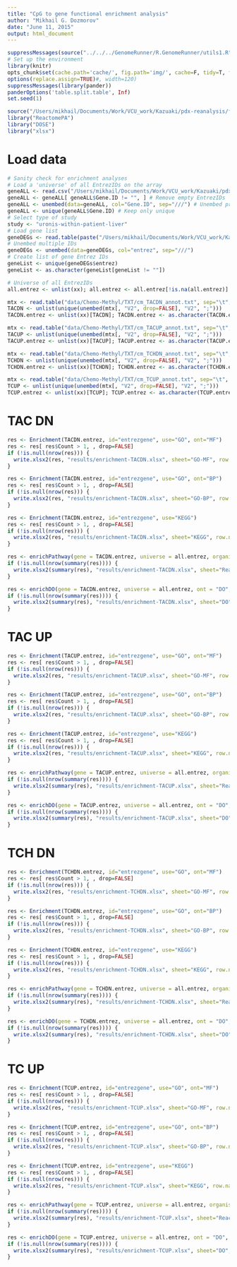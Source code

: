 ```yaml
---
title: "CpG to gene functional enrichment analysis"
author: "Mikhail G. Dozmorov"
date: "June 11, 2015"
output: html_document
---
```


```r
suppressMessages(source("../../../GenomeRunner/R.GenomeRunner/utils1.R"))
# Set up the environment
library(knitr) 
opts_chunk$set(cache.path='cache/', fig.path='img/', cache=F, tidy=T, fig.keep='high', echo=F, dpi=100, warnings=F, message=F, comment=NA, warning=F) #out.width=700, 
options(replace.assign=TRUE)#, width=120)
suppressMessages(library(pander))
panderOptions('table.split.table', Inf)
set.seed(1)
```

```r
source("/Users/mikhail/Documents/Work/VCU_work/Kazuaki/pdx-reanalysis/functions/gene_enrichment.r")
library("ReactomePA")
library("DOSE")
library("xlsx")
```

Load data
===

```r
# Sanity check for enrichment analyses
# Load a 'universe' of all EntrezIDs on the array
geneALL <- read.csv("/Users/mikhail/Documents/Work/VCU_work/Kazuaki/pdx-reanalysis/data/GPL570.csv") # Annotation of all probes on the array
geneALL <- geneALL[ geneALL$Gene.ID != "", ] # Remove empty EntrezIDs
geneALL <- unembed(data=geneALL, col="Gene.ID", sep="///") # Unembed probes with multiple EntrezIDs
geneALL <- unique(geneALL$Gene.ID) # Keep only unique
# Select type of study
study <- "uronis-within-patient-liver"
# Load gene list
geneDEGs <- read.table(paste("/Users/mikhail/Documents/Work/VCU_work/Kazuaki/pdx-reanalysis/results//significant-diff-exp-", study, ".csv", sep="") , sep=",", header=T, row.names=1, stringsAsFactors=F)
# Unembed multiple IDs
geneDEGs <- unembed(data=geneDEGs, col="entrez", sep="///")
# Create list of gene Entrez IDs
geneList <- unique(geneDEGs$entrez)
geneList <- as.character(geneList[geneList != ""])
```


```r
# Universe of all EntrezIDs
all.entrez <- unlist(xx); all.entrez <- all.entrez[!is.na(all.entrez)] 

mtx <- read.table("data/Chemo-Methyl/TXT/cm_TACDN_annot.txt", sep="\t", stringsAsFactors = FALSE)
TACDN <- unlist(unique(unembed(mtx[, "V2", drop=FALSE], "V2", ";")))
TACDN.entrez <- unlist(xx)[TACDN]; TACDN.entrez <- as.character(TACDN.entrez[!is.na(TACDN.entrez)])

mtx <- read.table("data/Chemo-Methyl/TXT/cm_TACUP_annot.txt", sep="\t", stringsAsFactors = FALSE)
TACUP <- unlist(unique(unembed(mtx[, "V2", drop=FALSE], "V2", ";")))
TACUP.entrez <- unlist(xx)[TACUP]; TACUP.entrez <- as.character(TACUP.entrez[!is.na(TACUP.entrez)])

mtx <- read.table("data/Chemo-Methyl/TXT/cm_TCHDN_annot.txt", sep="\t", stringsAsFactors = FALSE)
TCHDN <- unlist(unique(unembed(mtx[, "V2", drop=FALSE], "V2", ";")))
TCHDN.entrez <- unlist(xx)[TCHDN]; TCHDN.entrez <- as.character(TCHDN.entrez[!is.na(TCHDN.entrez)])

mtx <- read.table("data/Chemo-Methyl/TXT/cm_TCUP_annot.txt", sep="\t", stringsAsFactors = FALSE)
TCUP <- unlist(unique(unembed(mtx[, "V2", drop=FALSE], "V2", ";")))
TCUP.entrez <- unlist(xx)[TCUP]; TCUP.entrez <- as.character(TCUP.entrez[!is.na(TCUP.entrez)])
```

TAC DN
===

```r
res <- Enrichment(TACDN.entrez, id="entrezgene", use="GO", ont="MF")
res <- res[ res$Count > 1, , drop=FALSE]
if (!is.null(nrow(res))) {
  write.xlsx2(res, "results/enrichment-TACDN.xlsx", sheet="GO-MF", row.names=FALSE, append=TRUE)
}
```
```r
res <- Enrichment(TACDN.entrez, id="entrezgene", use="GO", ont="BP")
res <- res[ res$Count > 1, , drop=FALSE]
if (!is.null(nrow(res))) {
  write.xlsx2(res, "results/enrichment-TACDN.xlsx", sheet="GO-BP", row.names=FALSE, append=TRUE)
}
```
```r
res <- Enrichment(TACDN.entrez, id="entrezgene", use="KEGG")
res <- res[ res$Count > 1, , drop=FALSE]
if (!is.null(nrow(res))) {
  write.xlsx2(res, "results/enrichment-TACDN.xlsx", sheet="KEGG", row.names=FALSE, append=TRUE)
}
```
```r
res <- enrichPathway(gene = TACDN.entrez, universe = all.entrez, organism = "human", pAdjustMethod = "BH", pvalueCutoff = 0.01, qvalueCutoff = 0.05, readable = TRUE)
if (!is.null(nrow(summary(res)))) {
  write.xlsx2(summary(res), "results/enrichment-TACDN.xlsx", sheet="Reactome", row.names=FALSE, append=TRUE)
}
```
```r
res <- enrichDO(gene = TACDN.entrez, universe = all.entrez, ont = "DO", pAdjustMethod = "BH", pvalueCutoff = 0.01, qvalueCutoff = 0.05, readable = TRUE)
if (!is.null(nrow(summary(res)))) {
  write.xlsx2(summary(res), "results/enrichment-TACDN.xlsx", sheet="DO", row.names=FALSE, append=TRUE)
}
```

TAC UP
===

```r
res <- Enrichment(TACUP.entrez, id="entrezgene", use="GO", ont="MF")
res <- res[ res$Count > 1, , drop=FALSE]
if (!is.null(nrow(res))) {
  write.xlsx2(res, "results/enrichment-TACUP.xlsx", sheet="GO-MF", row.names=FALSE, append=TRUE)
}
```
```r
res <- Enrichment(TACUP.entrez, id="entrezgene", use="GO", ont="BP")
res <- res[ res$Count > 1, , drop=FALSE]
if (!is.null(nrow(res))) {
  write.xlsx2(res, "results/enrichment-TACUP.xlsx", sheet="GO-BP", row.names=FALSE, append=TRUE)
}
```
```r
res <- Enrichment(TACUP.entrez, id="entrezgene", use="KEGG")
res <- res[ res$Count > 1, , drop=FALSE]
if (!is.null(nrow(res))) {
  write.xlsx2(res, "results/enrichment-TACUP.xlsx", sheet="KEGG", row.names=FALSE, append=TRUE)
}
```
```r
res <- enrichPathway(gene = TACUP.entrez, universe = all.entrez, organism = "human", pAdjustMethod = "BH", pvalueCutoff = 0.01, qvalueCutoff = 0.05, readable = TRUE)
if (!is.null(nrow(summary(res)))) {
  write.xlsx2(summary(res), "results/enrichment-TACUP.xlsx", sheet="Reactome", row.names=FALSE, append=TRUE)
}
```
```r
res <- enrichDO(gene = TACUP.entrez, universe = all.entrez, ont = "DO", pAdjustMethod = "BH", pvalueCutoff = 0.01, qvalueCutoff = 0.05, readable = TRUE)
if (!is.null(nrow(summary(res)))) {
  write.xlsx2(summary(res), "results/enrichment-TACUP.xlsx", sheet="DO", row.names=FALSE, append=TRUE)
}
```

TCH DN
===

```r
res <- Enrichment(TCHDN.entrez, id="entrezgene", use="GO", ont="MF")
res <- res[ res$Count > 1, , drop=FALSE]
if (!is.null(nrow(res))) {
  write.xlsx2(res, "results/enrichment-TCHDN.xlsx", sheet="GO-MF", row.names=FALSE, append=TRUE)
}
```
```r
res <- Enrichment(TCHDN.entrez, id="entrezgene", use="GO", ont="BP")
res <- res[ res$Count > 1, , drop=FALSE]
if (!is.null(nrow(res))) {
  write.xlsx2(res, "results/enrichment-TCHDN.xlsx", sheet="GO-BP", row.names=FALSE, append=TRUE)
}
```
```r
res <- Enrichment(TCHDN.entrez, id="entrezgene", use="KEGG")
res <- res[ res$Count > 1, , drop=FALSE]
if (!is.null(nrow(res))) {
  write.xlsx2(res, "results/enrichment-TCHDN.xlsx", sheet="KEGG", row.names=FALSE, append=TRUE)
}
```
```r
res <- enrichPathway(gene = TCHDN.entrez, universe = all.entrez, organism = "human", pAdjustMethod = "BH", pvalueCutoff = 0.01, qvalueCutoff = 0.05, readable = TRUE)
if (!is.null(nrow(summary(res)))) {
  write.xlsx2(summary(res), "results/enrichment-TCHDN.xlsx", sheet="Reactome", row.names=FALSE, append=TRUE)
}
```
```r
res <- enrichDO(gene = TCHDN.entrez, universe = all.entrez, ont = "DO", pAdjustMethod = "BH", pvalueCutoff = 0.01, qvalueCutoff = 0.05, readable = TRUE)
if (!is.null(nrow(summary(res)))) {
  write.xlsx2(summary(res), "results/enrichment-TCHDN.xlsx", sheet="DO", row.names=FALSE, append=TRUE)
}
```

TC UP
===

```r
res <- Enrichment(TCUP.entrez, id="entrezgene", use="GO", ont="MF")
res <- res[ res$Count > 1, , drop=FALSE]
if (!is.null(nrow(res))) {
  write.xlsx2(res, "results/enrichment-TCUP.xlsx", sheet="GO-MF", row.names=FALSE, append=TRUE)
}
```
```r
res <- Enrichment(TCUP.entrez, id="entrezgene", use="GO", ont="BP")
res <- res[ res$Count > 1, , drop=FALSE]
if (!is.null(nrow(res))) {
  write.xlsx2(res, "results/enrichment-TCUP.xlsx", sheet="GO-BP", row.names=FALSE, append=TRUE)
}
```
```r
res <- Enrichment(TCUP.entrez, id="entrezgene", use="KEGG")
res <- res[ res$Count > 1, , drop=FALSE]
if (!is.null(nrow(res))) {
  write.xlsx2(res, "results/enrichment-TCUP.xlsx", sheet="KEGG", row.names=FALSE, append=TRUE)
}
```
```r
res <- enrichPathway(gene = TCUP.entrez, universe = all.entrez, organism = "human", pAdjustMethod = "BH", pvalueCutoff = 0.01, qvalueCutoff = 0.05, readable = TRUE)
if (!is.null(nrow(summary(res)))) {
  write.xlsx2(summary(res), "results/enrichment-TCUP.xlsx", sheet="Reactome", row.names=FALSE, append=TRUE)
}
```
```r
res <- enrichDO(gene = TCUP.entrez, universe = all.entrez, ont = "DO", pAdjustMethod = "BH", pvalueCutoff = 0.01, qvalueCutoff = 0.05, readable = TRUE)
if (!is.null(nrow(summary(res)))) {
  write.xlsx2(summary(res), "results/enrichment-TCUP.xlsx", sheet="DO", row.names=FALSE, append=TRUE)
}
```

